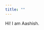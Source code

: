 ```yaml
---
title: ""
---
```


Hi! I am Aashish.

<!--# should we have a sidebar: https://quarto.org/docs/websites/website-navigation.html -->
